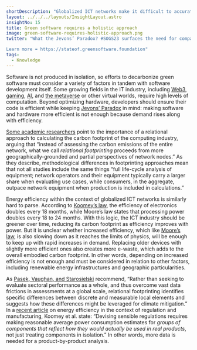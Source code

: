 ```yaml
---
shortDescription: "Globalized ICT networks make it difficult to accurately calculate embodied carbon footprint and require an end-to-end analysis."
layout: ../../../layouts/InsightLayout.astro
insightNo: 15
title: Green software requires a holistic approach
image: green-software-requires-holistic-approach.png
twitter: "What the Jevons’ Paradox? #SOGS23 surfaces the need for companies to think beyond efficiency as they plan their green transition. #greensoftware

Learn more ➡️ https://stateof.greensoftware.foundation"
tags:
  - Knowledge
---
```


Software is not produced in isolation, so efforts to decarbonize green software must consider a variety of factors in tandem with software development itself. Some growing fields in the IT industry, including [Web3](https://www.linuxfoundation.org/research/web3-and-sustainability?hsLang=en), [gaming](https://www.theverge.com/2020/5/5/21243285/video-games-climate-crisis-impact-xbox-playstation-developers), [AI](https://thenewstack.io/the-carbon-footprint-of-machine-learning/), and [the metaverse](https://www.sciencedirect.com/science/article/abs/pii/S0268401223000014) or other virtual worlds, require high levels of computation. Beyond optimizing hardware, developers should ensure their code is efficient while keeping [Jevons’ Paradox](https://www.sciencedirect.com/science/article/abs/pii/S0921800905001084) in mind: making software and hardware more efficient is not enough because demand rises along with efficiency.

[Some academic researchers](https://journals.sagepub.com/doi/10.1177/20539517231158994) point to the importance of a relational approach to calculating the carbon footprint of the computing industry, arguing that “instead of assessing the carbon emissions of the entire network, what we call _relational footprinting_ proceeds from more geographically-grounded and partial perspectives of network nodes.” As they describe, methodological differences in footprinting approaches mean that not all studies include the same things “full life-cycle analysis of equipment; network operators and their equipment typically carry a larger share when evaluating use cases, while consumers, in the aggregate, outpace network equipment when production is included in calculations.”

Energy efficiency within the context of globalized ICT networks is similarly hard to parse. According to [Koomey’s law](https://ieeexplore.ieee.org/document/5440129), the efficiency of electronics doubles every 18 months, while Moore’s law states that processing power doubles every 18 to 24 months. With this logic, the ICT industry should be greener over time, reducing its carbon footprint as efficiency improves with power. But it is unclear whether increased efficiency, which like [Moore’s law](https://www.technologyreview.com/2020/02/24/905789/were-not-prepared-for-the-end-of-moores-law/), is also slowing down as it reaches the limits of physics, will be enough to keep up with rapid increases in demand. Replacing older devices with slightly more efficient ones also creates more e-waste, which adds to the overall embodied carbon footprint. In other words, depending on increased efficiency is not enough and must be considered in relation to other factors, including renewable energy infrastructures and geographic particularities.

As [Pasek, Vaughan, and Starosielski](https://journals.sagepub.com/doi/10.1177/20539517231158994) recommend, “Rather than seeking to evaluate sectoral performance as a whole, and thus overcome vast data frictions in assessments at a global scale, relational footprinting identifies specific differences between discrete and measurable local elements and suggests how these differences might be leveraged for climate mitigation.” In a [recent article](https://link.springer.com/article/10.1007/s12053-023-10083-y) on energy efficiency in the context of regulation and manufacturing, Koomey et al. state: “Devising sensible regulations requires making reasonable average power consumption estimates for _groups of components that reflect how they would actually be used in real products_, not just treating components in isolation.” In other words, more data is needed for a product-by-product analysis.
